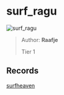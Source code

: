 
# surf_ragu

![surf_ragu](https://raw.githubusercontent.com/Sayt123/SurfMapPics/Maps-and-bonuses/csgo/surf_ragu.jpg)

> Author: **Raafje**
>
> Tier 1

## Records

[surfheaven](https://surfheaven.eu/map/surf_ragu)
